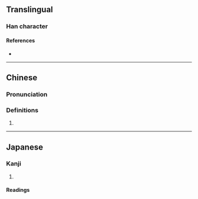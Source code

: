 {{character info/new}}
==Translingual==

===Han character===
{{Han char|rn=22|rad=匚|as=18|sn=20|four=71711|canj=SBUG|ids=⿷匚瞿}}

====References====
* {{Han ref|kx=0154.330|dkj=02666|dj=0347.060|hdz=10091.030|uh=5337|ud=21303|bh=F3FD|bd=62461}}

----

==Chinese==
{{zh-forms}}

===Pronunciation===
{{zh-pron
|m=jué
|cat=
}}

===Definitions===
{{zh-hanzi}}

# {{rfdef|zh}}

----

==Japanese==

===Kanji===
{{ja-kanji|grade=|rs=匚18}}

# {{defn|lang=ja|sort=匚18}}

====Readings====
{{rfv-pronunciation|ja}}
{{ja-readings
|goon=ご
|kanon=きょ
}}